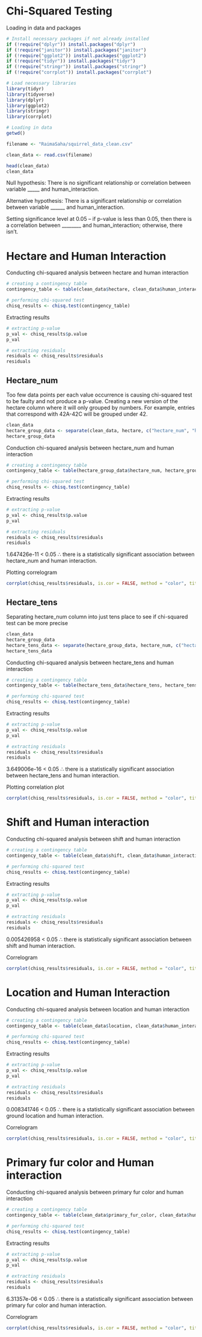 # Chi-Squared Testing

Loading in data and packages

```r
# Install necessary packages if not already installed
if (!require("dplyr")) install.packages("dplyr") 
if (!require("janitor")) install.packages("janitor")
if (!require("ggplot2")) install.packages("ggplot2")
if (!require("tidyr")) install.packages("tidyr") 
if (!require("stringr")) install.packages("stringr")
if (!require("corrplot")) install.packages("corrplot")

# Load necessary libraries
library(tidyr) 
library(tidyverse) 
library(dplyr) 
library(ggplot2) 
library(stringr)
library(corrplot)

# Loading in data
getwd()

filename <- "RaimaSaha/squirrel_data_clean.csv"

clean_data <- read.csv(filename)  

head(clean_data)
clean_data
```

Null hypothesis: There is no significant relationship or correlation between variable \_\_\_\_\_ and human_interaction.

Alternative hypothesis: There is a significant relationship or correlation between variable \_\_\_\_\_\_ and human_interaction.

Setting significance level at 0.05 – if p-value is less than 0.05, then there is a correlation between \_\_\_\_\_\_\_\_ and human_interaction; otherwise, there isn't.

# Hectare and Human Interaction

Conducting chi-squared analysis between hectare and human interaction

```r
# creating a contingency table
contingency_table <- table(clean_data$hectare, clean_data$human_interaction)

# performing chi-squared test
chisq_results <- chisq.test(contingency_table)
```

Extracting results

```r
# extracting p-value
p_val <- chisq_results$p.value
p_val

# extracting residuals
residuals <- chisq_results$residuals
residuals
```

## Hectare_num

Too few data points per each value occurrence is causing chi-squared test to be faulty and not produce a p-value. Creating a new version of the hectare column where it will only grouped by numbers. For example, entries that correspond with 42A-42C will be grouped under 42.

```r
clean_data
hectare_group_data <- separate(clean_data, hectare, c("hectare_num", "hectare_letter"), sep = 2)
hectare_group_data
```

Conduction chi-squared analysis between hectare_num and human interaction

```r
# creating a contingency table
contingency_table <- table(hectare_group_data$hectare_num, hectare_group_data$human_interaction)

# performing chi-squared test
chisq_results <- chisq.test(contingency_table)
```

Extracting results

```r
# extracting p-value
p_val <- chisq_results$p.value
p_val

# extracting residuals
residuals <- chisq_results$residuals
residuals
```

1.647426e-11 \< 0.05 ∴ there is a statistically significant association between hectare_num and human interaction.

Plotting correlogram

```r
corrplot(chisq_results$residuals, is.cor = FALSE, method = "color", title = "Correlation between Hectare and Human Interaction", mar=c(0,0,1,0), cl.ratio = 0.7)
```

## Hectare_tens

Separating hectare_num column into just tens place to see if chi-squared test can be more precise

```r
clean_data
hectare_group_data
hectare_tens_data <- separate(hectare_group_data, hectare_num, c("hectare_tens", "hectare_ones"), sep = 1)
hectare_tens_data
```

Conducting chi-squared analysis between hectare_tens and human interaction

```r
# creating a contingency table
contingency_table <- table(hectare_tens_data$hectare_tens, hectare_tens_data$human_interaction)

# performing chi-squared test
chisq_results <- chisq.test(contingency_table)
```

Extracting results

```r
# extracting p-value
p_val <- chisq_results$p.value
p_val

# extracting residuals
residuals <- chisq_results$residuals
residuals
```

3.649006e-16 \< 0.05 ∴ there is a statistically significant association between hectare_tens and human interaction.

Plotting correlation plot

```r
corrplot(chisq_results$residuals, is.cor = FALSE, method = "color", title = "Correlation between Hectare (tens) and Human Interaction", mar=c(0,0,1,0), cl.ratio = 0.7)
```

# Shift and Human interaction

Conducting chi-squared analysis between shift and human interaction

```r
# creating a contingency table
contingency_table <- table(clean_data$shift, clean_data$human_interaction)

# performing chi-squared test
chisq_results <- chisq.test(contingency_table)
```

Extracting results

```r
# extracting p-value
p_val <- chisq_results$p.value
p_val

# extracting residuals
residuals <- chisq_results$residuals
residuals
```

0.005426958 \< 0.05 ∴ there is statistically significant association between shift and human interaction.

Correlogram

```r
corrplot(chisq_results$residuals, is.cor = FALSE, method = "color", title = "Correlation between Shift and Human Interaction", mar=c(0,0,1,0), cl.ratio = 0.3)
```

# Location and Human Interaction

Conducting chi-squared analysis between location and human interaction

```r
# creating a contingency table
contingency_table <- table(clean_data$location, clean_data$human_interaction)

# performing chi-squared test
chisq_results <- chisq.test(contingency_table)
```

Extracting results

```r
# extracting p-value
p_val <- chisq_results$p.value
p_val

# extracting residuals
residuals <- chisq_results$residuals
residuals
```

0.008341746 \< 0.05 ∴ there is a statistically significant association between ground location and human interaction.

Correlogram

```r
corrplot(chisq_results$residuals, is.cor = FALSE, method = "color", title = "Correlation between Location and Human Interaction", mar=c(0,0,1,0), cl.ratio = 0.3)
```

# Primary fur color and Human interaction

Conducting chi-squared analysis between primary fur color and human interaction

```r
# creating a contingency table
contingency_table <- table(clean_data$primary_fur_color, clean_data$human_interaction)

# performing chi-squared test
chisq_results <- chisq.test(contingency_table)
```

Extracting results

```r
# extracting p-value
p_val <- chisq_results$p.value
p_val

# extracting residuals
residuals <- chisq_results$residuals
residuals
```

6.31357e-06 \< 0.05 ∴ there is a statistically significant association between primary fur color and human interaction.

Correlogram

```r
corrplot(chisq_results$residuals, is.cor = FALSE, method = "color", title = "Correlation between Primary Fur Color and Human Interaction", mar=c(0,0,2,0), cl.ratio = 0.4) 
```
